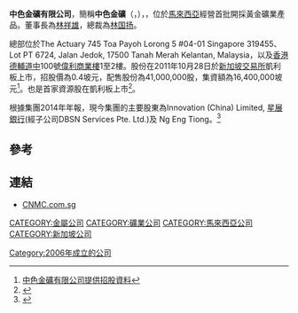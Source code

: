 '''中色金礦有限公司'''，簡稱'''中色金礦'''（'''{{lang-en|CNMC Goldmine Holdings Limited}}'''，{{sgx|5TP}}），{{fact span|text=在2006年由[[中国有色矿业集团|中国有色矿业集团]]有限公司批准成立|date=2015年5月}}，位於[[馬來西亞|馬來西亞]]經營首批開採黃金礦業產品。董事長為[[林祥雄|林祥雄]]，總裁為[[林国扬|林国扬]]。

總部位於The Actuary 745 Toa Payoh Lorong 5 #04-01 Singapore 319455、 Lot PT 6724, Jalan Jedok,
17500 Tanah Merah Kelantan, Malaysia，以及[[香港|香港]][[德輔道中|德輔道中]]100號[[偉利商業樓|偉利商業樓]]1至2樓。股份在2011年10月28日於[[新加坡交易所|新加坡交易所]]凱利板上市，招股價為0.4坡元，配售股份為41,000,000股，集資額為16,400,000坡元<ref>[http://info.sgx.com/webipo.nsf/IPOAttachmentsName/CNMC%20GOLDMINE%20HOLDINGS%20LIMITED/$File/(03)%20CNMC%20Offer%20Document%20(Clean).pdf 中色金礦有限公司提供招股資料]{{dead link|date=2018年5月 |bot=InternetArchiveBot |fix-attempted=yes }}</ref>。也是首家資源股在凱利板上市<ref>{{Cite web |url=http://www.pbnews.com.cn/system/2011/11/08/001354675.shtml |title=中色金矿登陆新交所凯利板 新闻来源：石油商报 2011-11-08 14:18 |accessdate=2012-03-05 |archive-date=2013-01-01 |archive-url=https://archive.is/20130101155215/http://www.pbnews.com.cn/system/2011/11/08/001354675.shtml |dead-url=no }}</ref>。

根據集團2014年年報，現今集團的主要股東為Innovation (China) Limited, [[星展銀行|星展銀行]](經子公司DBSN Services Pte. Ltd.)及 Ng Eng Tiong。<ref>{{Cite web |url=http://cnmc.listedcompany.com/misc/ar2014/ar2014_withAddendum.pdf |title=存档副本 |accessdate=2015-05-04 |archive-date=2015-05-05 |archive-url=https://web.archive.org/web/20150505040516/http://cnmc.listedcompany.com/misc/ar2014/ar2014_withAddendum.pdf |dead-url=no }}</ref>

==參考==
{{reflist}}

==連結==
*[http://www.cnmc.com.sg CNMC.com.sg]{{Wayback|url=http://www.cnmc.com.sg/ |date=20190220220847 }}

[[CATEGORY:金屬公司|CATEGORY:金屬公司]]
[[CATEGORY:礦業公司|CATEGORY:礦業公司]]
[[CATEGORY:馬來西亞公司|CATEGORY:馬來西亞公司]]
[[CATEGORY:新加坡公司|CATEGORY:新加坡公司]]
[[Category:2006年成立的公司|Category:2006年成立的公司]]